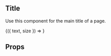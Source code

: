 

<Meta title="Components/Title" />

## Title

Use this component for the main title of a page.

<Canvas>
  <Story
    name="Default"
    args={{ text: "Page Title", size: "big" }}
    argTypes={{
      size: { control: { type: "select", options: ["big", "small"] } },
    }}
  >
    {({ text, size }) => <Title size={size}>{text}</Title>}
  </Story>
</Canvas>

## Props

<ArgsTable of={Title} />
